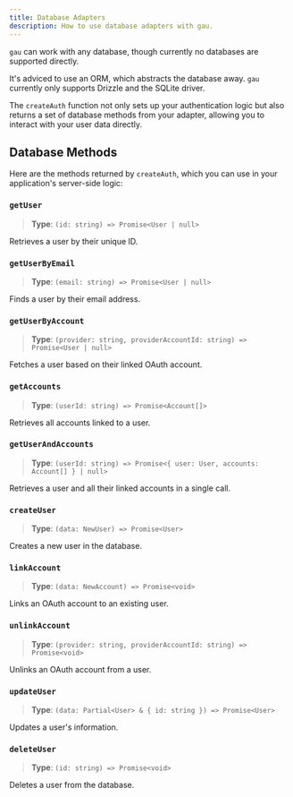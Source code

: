 ```yaml
---
title: Database Adapters
description: How to use database adapters with gau.
---
```



`gau` can work with any database, though currently no databases are supported directly.

It's adviced to use an ORM, which abstracts the database away. `gau` currently only supports Drizzle and the SQLite driver.

<div class="row">
  <IconLink href="/adapters/drizzle/" icon="i-icons:drizzle" title="Drizzle" />
</div> 

The `createAuth` function not only sets up your authentication logic but also returns a set of database methods from your adapter, allowing you to interact with your user data directly.

## Database Methods

Here are the methods returned by `createAuth`, which you can use in your application's server-side logic:

### `getUser`

> **Type**: `(id: string) => Promise<User | null>`

Retrieves a user by their unique ID.

### `getUserByEmail`

> **Type**: `(email: string) => Promise<User | null>`

Finds a user by their email address.

### `getUserByAccount`

> **Type**: `(provider: string, providerAccountId: string) => Promise<User | null>`

Fetches a user based on their linked OAuth account.

### `getAccounts`

> **Type**: `(userId: string) => Promise<Account[]>`

Retrieves all accounts linked to a user.

### `getUserAndAccounts`

> **Type**: `(userId: string) => Promise<{ user: User, accounts: Account[] } | null>`

Retrieves a user and all their linked accounts in a single call.

### `createUser`

> **Type**: `(data: NewUser) => Promise<User>`

Creates a new user in the database.

### `linkAccount`

> **Type**: `(data: NewAccount) => Promise<void>`

Links an OAuth account to an existing user.

### `unlinkAccount`

> **Type**: `(provider: string, providerAccountId: string) => Promise<void>`

Unlinks an OAuth account from a user.

### `updateUser`

> **Type**: `(data: Partial<User> & { id: string }) => Promise<User>`

Updates a user's information.

### `deleteUser`

> **Type**: `(id: string) => Promise<void>`

Deletes a user from the database.
